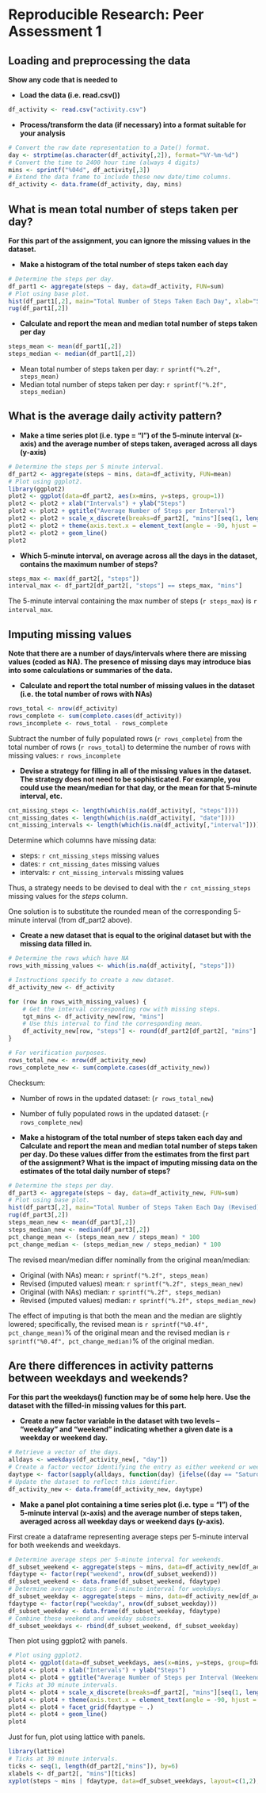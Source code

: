 # Reproducible Research: Peer Assessment 1



## Loading and preprocessing the data

__Show any code that is needed to__

* __Load the data (i.e. read.csv())__

```r
df_activity <- read.csv("activity.csv")
```

* __Process/transform the data (if necessary) into a format suitable for your analysis__

```r
# Convert the raw date representation to a Date() format.
day <- strptime(as.character(df_activity[,2]), format="%Y-%m-%d")
# Convert the time to 2400 hour time (always 4 digits)
mins <- sprintf("%04d", df_activity[,3])
# Extend the data frame to include these new date/time columns.
df_activity <- data.frame(df_activity, day, mins)
```

## What is mean total number of steps taken per day?

__For this part of the assignment, you can ignore the missing values in the dataset.__

* __Make a histogram of the total number of steps taken each day__

```r
# Determine the steps per day.
df_part1 <- aggregate(steps ~ day, data=df_activity, FUN=sum)
# Plot using base plot.
hist(df_part1[,2], main="Total Number of Steps Taken Each Day", xlab="Steps", col="red")
rug(df_part1[,2])
```

* __Calculate and report the mean and median total number of steps taken per day__

```r
steps_mean <- mean(df_part1[,2])
steps_median <- median(df_part1[,2])
```

* Mean total number of steps taken per day: `r sprintf("%.2f", steps_mean)`
* Median total number of steps taken per day: `r sprintf("%.2f", steps_median)`

## What is the average daily activity pattern?

* __Make a time series plot (i.e. type = "l") of the 5-minute interval (x-axis) and the average number of steps taken, averaged across all days (y-axis)__

```r
# Determine the steps per 5 minute interval.
df_part2 <- aggregate(steps ~ mins, data=df_activity, FUN=mean)
# Plot using ggplot2.
library(ggplot2)
plot2 <- ggplot(data=df_part2, aes(x=mins, y=steps, group=1))
plot2 <- plot2 + xlab("Intervals") + ylab("Steps")
plot2 <- plot2 + ggtitle("Average Number of Steps per Interval")
plot2 <- plot2 + scale_x_discrete(breaks=df_part2[, "mins"][seq(1, length(df_part2[,"mins"]), by = 6)])
plot2 <- plot2 + theme(axis.text.x = element_text(angle = -90, hjust = 1))
plot2 <- plot2 + geom_line()
plot2
```

* __Which 5-minute interval, on average across all the days in the dataset, contains the maximum number of steps?__

``` r
steps_max <- max(df_part2[, "steps"])
interval_max <- df_part2[df_part2[, "steps"] == steps_max, "mins"]
```

The 5-minute interval containing the max number of steps (`r steps_max`) is `r interval_max`.

## Imputing missing values

__Note that there are a number of days/intervals where there are missing values (coded as NA). The presence of missing days may introduce bias into some calculations or summaries of the data.__

* __Calculate and report the total number of missing values in the dataset (i.e. the total number of rows with NAs)__

``` r
rows_total <- nrow(df_activity)
rows_complete <- sum(complete.cases(df_activity))
rows_incomplete <- rows_total - rows_complete
```

Subtract the number of fully populated rows (`r rows_complete`) from the total number of rows (`r rows_total`) to determine the number of rows with missing values: `r rows_incomplete`

* __Devise a strategy for filling in all of the missing values in the dataset. The strategy does not need to be sophisticated. For example, you could use the mean/median for that day, or the mean for that 5-minute interval, etc.__

``` r
cnt_missing_steps <- length(which(is.na(df_activity[, "steps"])))
cnt_missing_dates <- length(which(is.na(df_activity[, "date"])))
cnt_missing_intervals <- length(which(is.na(df_activity[,"interval"])))
```
Determine which columns have missing data:

* steps: `r cnt_missing_steps` missing values  
* dates: `r cnt_missing_dates` missing values  
* intervals: `r cnt_missing_intervals` missing values

Thus, a strategy needs to be devised to deal with the `r cnt_missing_steps` missing values for the _steps_ column.

One solution is to substitute the rounded mean of the corresponding 5-minute interval (from df_part2 above).

* __Create a new dataset that is equal to the original dataset but with the missing data filled in.__

``` r
# Determine the rows which have NA
rows_with_missing_values <- which(is.na(df_activity[, "steps"]))

# Instructions specify to create a new dataset.
df_activity_new <- df_activity

for (row in rows_with_missing_values) {
	# Get the interval corresponding row with missing steps.
	tgt_mins <- df_activity_new[row, "mins"]
	# Use this interval to find the corresponding mean.
	df_activity_new[row, "steps"] <- round(df_part2[df_part2[, "mins"] == tgt_mins, "steps"])
}

# For verification purposes.
rows_total_new <- nrow(df_activity_new)
rows_complete_new <- sum(complete.cases(df_activity_new))
```

Checksum:

* Number of rows in the updated dataset: (`r rows_total_new`)
* Number of fully populated rows  in the updated dataset: (`r rows_complete_new`)

* __Make a histogram of the total number of steps taken each day and Calculate and report the mean and median total number of steps taken per day. Do these values differ from the estimates from the first part of the assignment? What is the impact of imputing missing data on the estimates of the total daily number of steps?__

```r
# Determine the steps per day.
df_part3 <- aggregate(steps ~ day, data=df_activity_new, FUN=sum)
# Plot using base plot.
hist(df_part3[,2], main="Total Number of Steps Taken Each Day (Revised)", xlab="Steps", col="green")
rug(df_part3[,2])
steps_mean_new <- mean(df_part3[,2])
steps_median_new <- median(df_part3[,2])
pct_change_mean <- (steps_mean_new / steps_mean) * 100
pct_change_median <- (steps_median_new / steps_median) * 100
```

The revised mean/median differ nominally from the original mean/median:

* Original (with NAs) mean: `r sprintf("%.2f", steps_mean)`
* Revised (imputed values) mean: `r sprintf("%.2f", steps_mean_new)`
* Original (with NAs) median: `r sprintf("%.2f", steps_median)`
* Revised (imputed values) median: `r sprintf("%.2f", steps_median_new)`

The effect of imputing is that both the mean and the median are slightly lowered; specifically, the revised mean is `r sprintf("%0.4f", pct_change_mean)`% of the original mean and the revised median is `r sprintf("%0.4f", pct_change_median)`% of the original median.

## Are there differences in activity patterns between weekdays and weekends?

__For this part the weekdays() function may be of some help here. Use the dataset with the filled-in missing values for this part.__

* __Create a new factor variable in the dataset with two levels – “weekday” and “weekend” indicating whether a given date is a weekday or weekend day.__

```r
# Retrieve a vector of the days.
alldays <- weekdays(df_activity_new[, "day"])
# Create a factor vector identifying the entry as either weekend or weekday.
daytype <- factor(sapply(alldays, function(day) {ifelse((day == "Saturday") | (day == "Sunday"), "weekend", "weekday")}))
# Update the dataset to reflect this identifier.
df_activity_new <- data.frame(df_activity_new, daytype)
```

* __Make a panel plot containing a time series plot (i.e. type = "l") of the 5-minute interval (x-axis) and the average number of steps taken, averaged across all weekday days or weekend days (y-axis).__

First create a dataframe representing average steps per 5-minute interval for both weekends and weekdays.

```r
# Determine average steps per 5-minute interval for weekends.
df_subset_weekend <- aggregate(steps ~ mins, data=df_activity_new[df_activity_new[,6]=="weekend",], FUN=mean)
fdaytype <- factor(rep("weekend", nrow(df_subset_weekend)))
df_subset_weekend <- data.frame(df_subset_weekend, fdaytype)
# Determine average steps per 5-minute interval for weekdays.
df_subset_weekday <- aggregate(steps ~ mins, data=df_activity_new[df_activity_new[,6]=="weekday",], FUN=mean)
fdaytype <- factor(rep("weekday", nrow(df_subset_weekday)))
df_subset_weekday <- data.frame(df_subset_weekday, fdaytype)
# Combine these weekend and weekday subsets.
df_subset_weekdays <- rbind(df_subset_weekend, df_subset_weekday)
```

Then plot using ggplot2 with panels.

```r
# Plot using ggplot2.
plot4 <- ggplot(data=df_subset_weekdays, aes(x=mins, y=steps, group=fdaytype))
plot4 <- plot4 + xlab("Intervals") + ylab("Steps")
plot4 <- plot4 + ggtitle("Average Number of Steps per Interval (Weekends vs Weekdays)")
# Ticks at 30 minute intervals.
plot4 <- plot4 + scale_x_discrete(breaks=df_part2[, "mins"][seq(1, length(df_part2[,"mins"]), by = 6)])
plot4 <- plot4 + theme(axis.text.x = element_text(angle = -90, hjust = 1))
plot4 <- plot4 + facet_grid(fdaytype ~ .)
plot4 <- plot4 + geom_line()
plot4
```

Just for fun, plot using lattice with panels.

```r
library(lattice)
# Ticks at 30 minute intervals.
ticks <- seq(1, length(df_part2[,"mins"]), by=6)
xlabels <- df_part2[, "mins"][ticks]
xyplot(steps ~ mins | fdaytype, data=df_subset_weekdays, layout=c(1,2), type="l", main="Average Number of Steps per Interval (Weekends vs Weekdays)", xlab="Intervals", ylab="Steps", scales = list(x = list(at = ticks, labels = xlabels, rot=45)))
```
